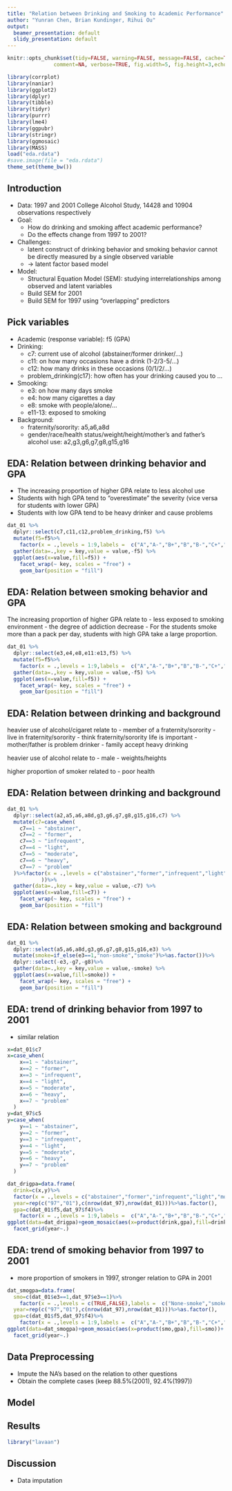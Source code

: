 ```yaml
---
title: "Relation between Drinking and Smoking to Academic Performance"
author: "Yunran Chen, Brian Kundinger, Rihui Ou"
output:
  beamer_presentation: default
  slidy_presentation: default
---
```


```r
knitr::opts_chunk$set(tidy=FALSE, warning=FALSE, message=FALSE, cache=TRUE, 
               comment=NA, verbose=TRUE, fig.width=5, fig.height=3,echo=FALSE)

library(corrplot)
library(naniar)
library(ggplot2)
library(dplyr)
library(tibble)
library(tidyr)
library(purrr)
library(lme4)
library(ggpubr)
library(stringr)
library(ggmosaic)
library(MASS)
load("eda.rdata")
#save.image(file = "eda.rdata")
theme_set(theme_bw())
```


## Introduction

- Data: 1997 and 2001 College Alcohol Study, 14428 and 10904 observations respectively
- Goal: 
  - How do drinking and smoking affect academic performance?
  - Do the effects change from 1997 to 2001?
- Challenges: 
  - latent construct of drinking behavior and smoking behavior cannot be directly measured by a single observed variable
  - -> latent factor based model
- Model: 
  - Structural Equation Model (SEM): studying interrelationships among observed and latent variables 
  - Build SEM for 2001 
  - Build SEM for 1997 using "overlapping" predictors

## Pick variables 

- Academic (response variable): f5 (GPA)
- Drinking:
    - c7: current use of alcohol (abstainer/former drinker/...)
    - c11: on how many occasions have a drink (1-2/3-5/...)
    - c12: how many drinks in these occasions (0/1/2/...)
    - problem_drinking(c17): how often has your drinking caused you to ...
- Smooking:
    - e3: on how many days smoke
    - e4: how many cigarettes a day
    - e8: smoke with people/alone/...
    - e11-13: exposed to smoking
- Background:
    - fraternity/sorority: a5,a6,a8d
    - gender/race/health status/weight/height/mother's and father's alcohol use: a2,g3,g6,g7,g8,g15,g16


## EDA: Relation between drinking behavior and GPA

- The increasing proportion of higher GPA relate to less alcohol use
- Students with high GPA tend to "overestimate" the severity (vice versa for students with lower GPA)
- Students with low GPA tend to be heavy drinker and cause problems

```r
dat_01 %>%
  dplyr::select(c7,c11,c12,problem_drinking,f5) %>% 
  mutate(f5=f5%>%
    factor(x = .,levels = 1:9,labels =  c("A","A-","B+","B","B-","C+","C","C-","D"))) %>%
  gather(data=.,key = key,value = value,-f5) %>% 
  ggplot(aes(x=value,fill=f5)) +
    facet_wrap(~ key, scales = "free") +
    geom_bar(position = "fill")
```


## EDA: Relation between smoking behavior and GPA

The increasing proportion of higher GPA relate to
- less exposed to smoking environment
- the degree of addiction decrease
- For the students smoke more than a pack per day, students with high GPA take a large proportion.

```r
dat_01 %>%
  dplyr::select(e3,e4,e8,e11:e13,f5) %>% 
  mutate(f5=f5%>%
    factor(x = .,levels = 1:9,labels =  c("A","A-","B+","B","B-","C+","C","C-","D"))) %>%
  gather(data=.,key = key,value = value,-f5) %>% 
  ggplot(aes(x=value,fill=f5)) +
    facet_wrap(~ key, scales = "free") +
    geom_bar(position = "fill")
```

## EDA: Relation between drinking and background 

heavier use of alcohol/cigaret relate to 
- member of a fraternity/sorority
- live in fraternity/sorority 
- think fraternity/sorority life is important
- mother/father is problem drinker
- family accept heavy drinking

heavier use of alcohol relate to 
- male
- weights/heights

higher proportion of smoker related to 
- poor health

## EDA: Relation between drinking and background 

```r
dat_01 %>%
  dplyr::select(a2,a5,a6,a8d,g3,g6,g7,g8,g15,g16,c7) %>% 
  mutate(c7=case_when(
    c7==1 ~ "abstainer",
    c7==2 ~ "former",
    c7==3 ~ "infrequent",
    c7==4 ~ "light",
    c7==5 ~ "moderate",
    c7==6 ~ "heavy",
    c7==7 ~ "problem"
  )%>%factor(x = .,levels = c("abstainer","former","infrequent","light","moderate","heavy","problem")
           ))%>%
  gather(data=.,key = key,value = value,-c7) %>% 
  ggplot(aes(x=value,fill=c7)) +
    facet_wrap(~ key, scales = "free") +
    geom_bar(position = "fill")
```

## EDA: Relation between smoking and background 

```r
dat_01 %>%
  dplyr::select(a5,a6,a8d,g3,g6,g7,g8,g15,g16,e3) %>% 
  mutate(smoke=if_else(e3==1,"non-smoke","smoke")%>%as.factor())%>%
  dplyr::select(-e3,-g7,-g8)%>%
  gather(data=.,key = key,value = value,-smoke) %>% 
  ggplot(aes(x=value,fill=smoke)) +
    facet_wrap(~ key, scales = "free") +
    geom_bar(position = "fill")
```

## EDA: trend of drinking behavior from 1997 to 2001

- similar relation 

```r
x=dat_01$c7
x=case_when(
    x==1 ~ "abstainer",
    x==2 ~ "former",
    x==3 ~ "infrequent",
    x==4 ~ "light",
    x==5 ~ "moderate",
    x==6 ~ "heavy",
    x==7 ~ "problem"
  )
y=dat_97$c5
y=case_when(
    y==1 ~ "abstainer",
    y==2 ~ "former",
    y==3 ~ "infrequent",
    y==4 ~ "light",
    y==5 ~ "moderate",
    y==6 ~ "heavy",
    y==7 ~ "problem"
  )

dat_drigpa=data.frame(
  drink=c(x,y)%>%
  factor(x = .,levels = c("abstainer","former","infrequent","light","moderate","heavy","problem")),
  year=rep(c("97","01"),c(nrow(dat_97),nrow(dat_01)))%>%as.factor(),
  gpa=c(dat_01$f5,dat_97$f4)%>%
    factor(x = .,levels = 1:9,labels =  c("A","A-","B+","B","B-","C+","C","C-","D")))%>%na.omit()
ggplot(data=dat_drigpa)+geom_mosaic(aes(x=product(drink,gpa),fill=drink))+
  facet_grid(year~.)
```

## EDA: trend of smoking behavior from 1997 to 2001

- more proportion of smokers in 1997, stronger relation to GPA in 2001

```r
dat_smogpa=data.frame(
  smo=c(dat_01$e3==1,dat_97$e3==1)%>%
    factor(x = .,levels = c(TRUE,FALSE),labels =  c("None-smoke","smoke")),
  year=rep(c("97","01"),c(nrow(dat_97),nrow(dat_01)))%>%as.factor(),
  gpa=c(dat_01$f5,dat_97$f4)%>%
    factor(x = .,levels = 1:9,labels =  c("A","A-","B+","B","B-","C+","C","C-","D")))%>%na.omit()
ggplot(data=dat_smogpa)+geom_mosaic(aes(x=product(smo,gpa),fill=smo))+
  facet_grid(year~.)
```

## Data Preprocessing

- Impute the NA's based on the relation to other questions
- Obtain the complete cases (keep 88.5%(2001), 92.4%(1997))

## Model



## Results
```r
library("lavaan")
```

## Discussion

- Data imputation